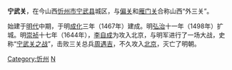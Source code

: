 {{Unreferenced|time=2022-02-28T00:00:23+00:00}}
'''宁武关'''，在今山西[[忻州市|忻州市]][[宁武县|宁武县]]城区，与[[偏关|偏关]]和[[雁门关|雁门关]]合称山西“外三关”。

始建于[[明代|明代]]中期，于明[[成化|成化]]三年（1467年）建成。明[[弘治|弘治]]十一年（1498年）扩城。明[[崇祯|崇祯]]十七年（1644年），[[李自成|李自成]]为攻入北京，与明军进行了一场大战，史称“[[宁武关之战|宁武关之战]]”，击败三关总兵[[周遇吉|周遇吉]]，不久攻入[[北京|北京]]，灭亡了明朝。
[[Category:忻州|Category:忻州]]
[[Category:山西关隘|N]]